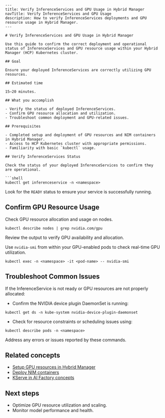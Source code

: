 ````
---
title: Verify InferenceServices and GPU Usage in Hybrid Manager
navTitle: Verify InferenceServices and GPU Usage
description: How to verify InferenceServices deployments and GPU resource usage in Hybrid Manager.
---

# Verify InferenceServices and GPU Usage in Hybrid Manager

Use this guide to confirm the correct deployment and operational status of InferenceServices and GPU resource usage within your Hybrid Manager (HCP) Kubernetes cluster.

## Goal

Ensure your deployed InferenceServices are correctly utilizing GPU resources.

## Estimated time

15–20 minutes.

## What you accomplish

- Verify the status of deployed InferenceServices.
- Confirm GPU resource allocation and utilization.
- Troubleshoot common deployment and GPU-related issues.

## Prerequisites

- Completed setup and deployment of GPU resources and NIM containers in Hybrid Manager.
- Access to HCP Kubernetes cluster with appropriate permissions.
- Familiarity with basic `kubectl` usage.

## Verify InferenceServices Status

Check the status of your deployed InferenceServices to confirm they are operational.

```shell
kubectl get inferenceservice -n <namespace>
````

Look for the `READY` status to ensure your service is successfully running.

## Confirm GPU Resource Usage

Check GPU resource allocation and usage on nodes.

```shell
kubectl describe nodes | grep nvidia.com/gpu
```

Review the output to verify GPU availability and allocation.

Use `nvidia-smi` from within your GPU-enabled pods to check real-time GPU utilization.

```shell
kubectl exec -n <namespace> -it <pod-name> -- nvidia-smi
```

## Troubleshoot Common Issues

If the InferenceService is not ready or GPU resources are not properly allocated:

* Confirm the NVIDIA device plugin DaemonSet is running:

```shell
kubectl get ds -n kube-system nvidia-device-plugin-daemonset
```

* Check for resource constraints or scheduling issues using:

```shell
kubectl describe pods -n <namespace>
```

Address any errors or issues reported by these commands.

## Related concepts

* [Setup GPU resources in Hybrid Manager](../setup-gpu.mdx)
* [Deploy NIM containers](./deploying-nim.mdx)
* [KServe in AI Factory concepts](../ai-factory/model-serving/index)

## Next steps

* Optimize GPU resource utilization and scaling.
* Monitor model performance and health.

```
```
